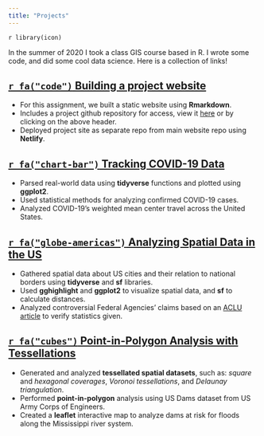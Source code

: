 ```yaml
---
title: "Projects"
---
```

`r library(icon)`
<link rel="stylesheet" href="https://cdnjs.cloudflare.com/ajax/libs/font-awesome/4.7.0/css/font-awesome.min.css">

In the summer of 2020 I took a class GIS course based in R. I wrote some code, and did some cool data science. Here is a collection of links! 

## [`r fa("code")` Building a project website](https://github.com/program--/geog176a)

  - For this assignment, we built a static website using **Rmarkdown**.
  - Includes a project github repository for access, view it [here](https://github.com/program--/geog176a) or by clicking on the above header.
  - Deployed project site as separate repo from main website repo using **Netlify**.

## [`r fa("chart-bar")` Tracking COVID-19 Data](https://geog176a.justinsingh.me/labs/lab-02)
  
  - Parsed real-world data using **tidyverse** functions and plotted using **ggplot2**.
  - Used statistical methods for analyzing confirmed COVID-19 cases.
  - Analyzed COVID-19's weighted mean center travel across the United States.
  
## [`r fa("globe-americas")` Analyzing Spatial Data in the US](https://geog176a.justinsingh.me/labs/lab-03)

  - Gathered spatial data about US cities and their relation to national borders using **tidyverse** and **sf** libraries.
  - Used **gghighlight** and **ggplot2** to visualize spatial data, and **sf** to calculate distances.
  - Analyzed controversial Federal Agencies' claims based on an [ACLU article](https://www.aclu.org/other/constitution-100-mile-border-zone) to verify statistics given.

## [`r fa("cubes")` Point-in-Polygon Analysis with Tessellations](https://geog176a.justinsingh.me/labs/lab-04)

  - Generated and analyzed **tessellated spatial datasets**, such as: *square* and *hexagonal coverages*, *Voronoi tessellations*, and *Delaunay triangulation*.
  - Performed **point-in-polygon** analysis using US Dams dataset from US Army Corps of Engineers.
  - Created a **leaflet** interactive map to analyze dams at risk for floods along the Mississippi river system.